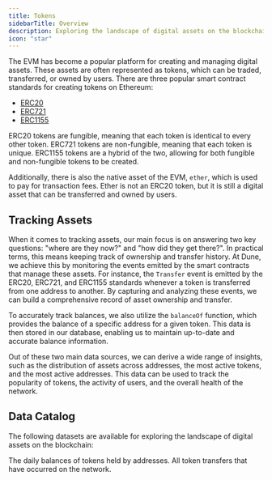 ```yaml
---
title: Tokens
sidebarTitle: Overview
description: Exploring the landscape of digital assets on the blockchain.
icon: "star"
---
```


The EVM has become a popular platform for creating and managing digital assets. These assets are often represented as tokens, which can be traded, transferred, or owned by users. There are three popular smart contract standards for creating tokens on Ethereum:

- [ERC20](https://eips.ethereum.org/EIPS/eip-20)
- [ERC721](https://eips.ethereum.org/EIPS/eip-721)
- [ERC1155](https://eips.ethereum.org/EIPS/eip-1155)

ERC20 tokens are fungible, meaning that each token is identical to every other token. ERC721 tokens are non-fungible, meaning that each token is unique. ERC1155 tokens are a hybrid of the two, allowing for both fungible and non-fungible tokens to be created.

Additionally, there is also the native asset of the EVM, `ether`, which is used to pay for transaction fees. Ether is not an ERC20 token, but it is still a digital asset that can be transferred and owned by users.

## Tracking Assets

When it comes to tracking assets, our main focus is on answering two key questions: "where are they now?" and "how did they get there?". In practical terms, this means keeping track of ownership and transfer history. At Dune, we achieve this by monitoring the events emitted by the smart contracts that manage these assets. For instance, the `Transfer` event is emitted by the ERC20, ERC721, and ERC1155 standards whenever a token is transferred from one address to another. By capturing and analyzing these events, we can build a comprehensive record of asset ownership and transfer.

To accurately track balances, we also utilize the `balanceOf` function, which provides the balance of a specific address for a given token. This data is then stored in our database, enabling us to maintain up-to-date and accurate balance information.

Out of these two main data sources, we can derive a wide range of insights, such as the distribution of assets across addresses, the most active tokens, and the most active addresses. This data can be used to track the popularity of tokens, the activity of users, and the overall health of the network.

## Data Catalog

The following datasets are available for exploring the landscape of digital assets on the blockchain:

<CardGroup cols={2}>
  <Card title="Balances" icon="scale-balanced" href="/data-catalog/evm/ethereum/tokens/balances"> 
    The daily balances of tokens held by addresses.
    </Card>
  <Card
    title="Transfers" icon="layer-group" href="/data-catalog/evm/ethereum/tokens/transfers">
    All token transfers that have occurred on the network.
    </Card>
</CardGroup>
